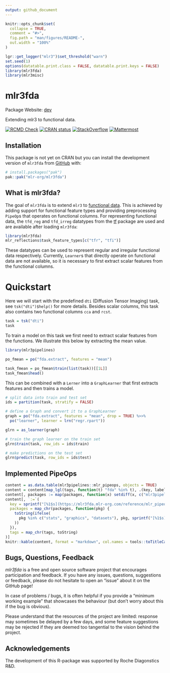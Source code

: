 ```yaml
---
output: github_document
---
```


```r
knitr::opts_chunk$set(
  collapse = TRUE,
  comment = "#>",
  fig.path = "man/figures/README-",
  out.width = "100%"
)

lgr::get_logger("mlr3")$set_threshold("warn")
set.seed(1)
options(datatable.print.class = FALSE, datatable.print.keys = FALSE)
library(mlr3fda)
library(mlr3misc)
```


# mlr3fda

Package Website: [dev](https://mlr3fda.mlr-org.com/)

Extending mlr3 to functional data.

<!-- badges: start -->
[![RCMD Check](https://github.com/mlr-org/mlr3fda/actions/workflows/rcmdcheck.yaml/badge.svg)](https://github.com/mlr-org/mlr3fda/actions/workflows/rcmdcheck.yaml)
[![CRAN status](https://www.r-pkg.org/badges/version/mlr3fda)](https://CRAN.R-project.org/package=mlr3fda)
[![StackOverflow](https://img.shields.io/badge/stackoverflow-mlr3-orange.svg)](https://stackoverflow.com/questions/tagged/mlr3)
[![Mattermost](https://img.shields.io/badge/chat-mattermost-orange.svg)](https://lmmisld-lmu-stats-slds.srv.mwn.de/mlr_invite/)
<!-- badges: end -->

## Installation

This package is not yet on CRAN but you can install the development version of `mlr3fda` from [GitHub](https://github.com/) with:

```r
# install.packages("pak")
pak::pak("mlr-org/mlr3fda")
```

## What is mlr3fda?

The goal of `mlr3fda` is to extend `mlr3` to [functional data](https://en.wikipedia.org/wiki/Functional_data_analysis).
This is achieved by adding support for functional feature types and providing preprocessing `PipeOp`s that operates on functional columns.
For representing functional data, the `tfd_reg` and `tfd_irreg` datatypes from the [tf](https://github.com/tidyfun/tf) package are used and are available after loading `mlr3fda`:

```r
library(mlr3fda)
mlr_reflections$task_feature_types[c("tfr", "tfi")]
```

These datatypes can be used to represent regular and irregular functional data respectively.
Currently, `Learner`s that directly operate on functional data are not available, so it is necessary to first extract scalar features from the functional columns.

# Quickstart

Here we will start with the predefined `dti` (Diffusion Tensor Imaging) task, see `tsk("dti")$help()` for more details.
Besides scalar columns, this task also contains two functional columns `cca` and `rcst`.

```r
task = tsk("dti")
task
```

To train a model on this task we first need to extract scalar features from the functions.
We illustrate this below by extracting the mean value.

```r
library(mlr3pipelines)

po_fmean = po("fda.extract", features = "mean")

task_fmean = po_fmean$train(list(task))[[1L]]
task_fmean$head()
```

This can be combined with a `Lerner` into a `GraphLearner` that first extracts features and then trains a model.

```r
# split data into train and test set
ids = partition(task, stratify = FALSE)

# define a Graph and convert it to a GraphLearner
graph = po("fda.extract", features = "mean", drop = TRUE) %>>%
  po("learner", learner = lrn("regr.rpart"))

glrn = as_learner(graph)

# train the graph learner on the train set
glrn$train(task, row_ids = ids$train)

# make predictions on the test set
glrn$predict(task, row_ids = ids$test)
```

## Implemented PipeOps

```r
content = as.data.table(mlr3pipelines::mlr_pipeops, objects = TRUE)
content = content[map_lgl(tags, function(t) "fda" %in% t), .(key, label, packages, tags)]
content[, packages := map(packages, function(x) setdiff(x, c("mlr3pipelines", "mlr3fda")))]
content[, `:=`(
  key = sprintf("[%1$s](https://mlr3fda.mlr-org.com/reference/mlr_pipeops_%1$s)", key),
  packages = map_chr(packages, function(pkg) {
    toString(ifelse(
      pkg %in% c("stats", "graphics", "datasets"), pkg, sprintf("[%1$s](https://cran.r-project.org/package=%1$s)", pkg)
    ))
  }),
  tags = map_chr(tags, toString)
)]
knitr::kable(content, format = "markdown", col.names = tools::toTitleCase(names(content)))
```


## Bugs, Questions, Feedback

*mlr3fda* is a free and open source software project that
encourages participation and feedback. If you have any issues,
questions, suggestions or feedback, please do not hesitate to open an
“issue” about it on the GitHub page\!

In case of problems / bugs, it is often helpful if you provide a
“minimum working example” that showcases the behaviour (but don’t
worry about this if the bug is obvious).

Please understand that the resources of the project are limited:
response may sometimes be delayed by a few days, and some feature
suggestions may be rejected if they are deemed too tangential to the
vision behind the project.

## Acknowledgements

The development of this R-package was supported by Roche Diagonstics R&D.

